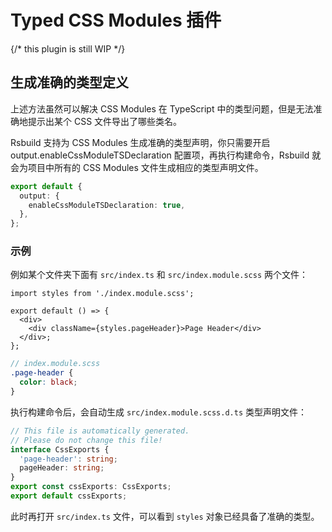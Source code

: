 # Typed CSS Modules 插件

{/* this plugin is still WIP */}

## 生成准确的类型定义

上述方法虽然可以解决 CSS Modules 在 TypeScript 中的类型问题，但是无法准确地提示出某个 CSS 文件导出了哪些类名。

Rsbuild 支持为 CSS Modules 生成准确的类型声明，你只需要开启 output.enableCssModuleTSDeclaration 配置项，再执行构建命令，Rsbuild 就会为项目中所有的 CSS Modules 文件生成相应的类型声明文件。

```ts
export default {
  output: {
    enableCssModuleTSDeclaration: true,
  },
};
```

### 示例

例如某个文件夹下面有 `src/index.ts` 和 `src/index.module.scss` 两个文件：

```tsx title="src/index.ts"
import styles from './index.module.scss';

export default () => {
  <div>
    <div className={styles.pageHeader}>Page Header</div>
  </div>;
};
```

```scss
// index.module.scss
.page-header {
  color: black;
}
```

执行构建命令后，会自动生成 `src/index.module.scss.d.ts` 类型声明文件：

```ts title="src/index.module.scss.d.ts"
// This file is automatically generated.
// Please do not change this file!
interface CssExports {
  'page-header': string;
  pageHeader: string;
}
export const cssExports: CssExports;
export default cssExports;
```

此时再打开 `src/index.ts` 文件，可以看到 `styles` 对象已经具备了准确的类型。
